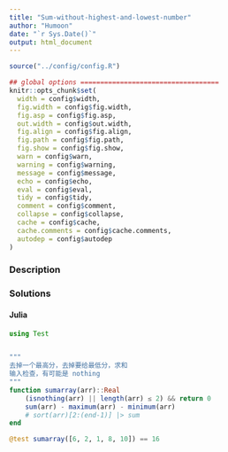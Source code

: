 ```yaml
---
title: "Sum-without-highest-and-lowest-number"
author: "Humoon"
date: "`r Sys.Date()`"
output: html_document
---
```



```r
source("../config/config.R")

## global options ===================================
knitr::opts_chunk$set(
  width = config$width,
  fig.width = config$fig.width,
  fig.asp = config$fig.asp,
  out.width = config$out.width,
  fig.align = config$fig.align,
  fig.path = config$fig.path,
  fig.show = config$fig.show,
  warn = config$warn,
  warning = config$warning,
  message = config$message,
  echo = config$echo,
  eval = config$eval,
  tidy = config$tidy,
  comment = config$comment,
  collapse = config$collapse,
  cache = config$cache,
  cache.comments = config$cache.comments,
  autodep = config$autodep
)
```

### Description



### Solutions


#### Julia

```julia
using Test


"""
去掉一个最高分，去掉要给最低分，求和  
输入检查，有可能是 nothing
"""
function sumarray(arr)::Real
    (isnothing(arr) || length(arr) ≤ 2) && return 0
    sum(arr) - maximum(arr) - minimum(arr)
    # sort(arr)[2:(end-1)] |> sum
end

@test sumarray([6, 2, 1, 8, 10]) == 16

```
